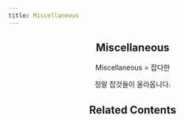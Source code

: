 ---
title: Miscellaneous
---

<Header />

## Miscellaneous

Miscellaneous = 잡다한

정말 잡것들이 올라옵니다.

## Related Contents

<RelatedWritings />

